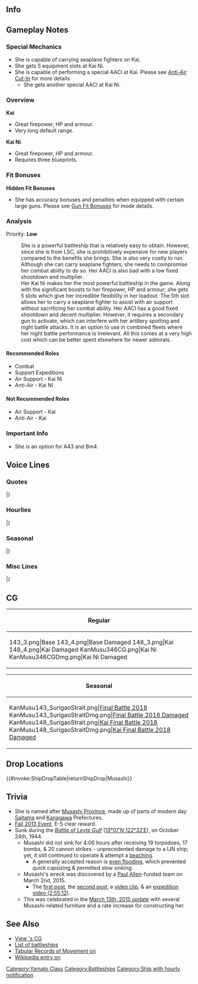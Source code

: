 ==Info==
{{KanmusuInfo|ID=143}}
{{KanmusuInfo|ID=148}}
{{KanmusuInfo|ID=346}}

==Gameplay Notes==
===Special Mechanics===
* She is capable of carrying seaplane fighters on Kai.
* She gets 5 equipment slots at Kai Ni.
* She is capable of performing a special AACI at Kai. Please see [[Anti-Air Cut-In]] for more details.
** She gets another special AACI at Kai Ni.

===Overview===
'''Kai'''
* Great firepower, HP and armour.
* Very long default range.

'''Kai Ni'''
* Great firepower, HP and armour.
* Requires three blueprints.

===Fit Bonuses===
{{:{{BASEPAGENAME}}/Equipment Bonuses}}
'''Hidden Fit Bonuses'''
* She has accuracy bonuses and penalties when equipped with certain large guns. Please see [[Gun Fit Bonuses]] for mode details.

===Analysis===
Priority: '''Low'''
: She is a powerful battleship that is relatively easy to obtain. However, since she is from LSC, she is prohibitively expensive for new players compared to the benefits she brings. She is also very costly to run. Although she can carry seaplane fighters, she needs to compromise her combat ability to do so. Her AACI is also bad with a low fixed shootdown and multiplier.
: Her Kai Ni makes her the most powerful battleship in the game. Along with the significant boosts to her firepower, HP and armour; she gets 5 slots which give her incredible flexibility in her loadout. The 5th slot allows her to carry a seaplane fighter to assist with air support without sacrificing her combat ability. Her AACI has a good fixed shootdown and decent multiplier. However, it requires a secondary gun to activate, which can interfere with her artillery spotting and night battle attacks. It is an option to use in combined fleets where her night battle performance is irrelevant. All this comes at a very high cost which can be better spent elsewhere for newer admirals.

====Recommended Roles====
* Combat
* Support Expeditions
* Air Support - Kai Ni
* Anti-Air - Kai Ni

====Not Recommended Roles====
* Air Support - Kai
* Anti-Air - Kai

===Important Info===
* She is an option for A43 and Bm4.

==Voice Lines==
===Quotes===
{{ShipquoteHeader}}
{{ShipquoteKai
|scenario = Introduction
|origin = フッ、随分待たせたようだな……。大和型戦艦二番艦、武蔵。参る！
|translation = Humph, it seems that I've kept you waiting a while... 2nd ship of the Yamato-class, Musashi. Has arrived!<ref>'I've kept you waiting' is based on Miyamoto Musashi's duel with Sasaki Kojiro, in which Musashi arrived late.</ref>
|audio = Musashi-Introduction.ogg
}}
{{ShipquoteKai
|scenario = Introduction
|kai = yes
|origin = 大和型二番艦、武蔵…推参する！どうだ？この色。この装束も似合うだろう？
|translation = 2nd ship of the Yamato-class, Musashi... reporting in! How's this colour? Do these clothes suit me too?
|audio = MusashiKai-Introduction.ogg
}}
{{ShipquoteKai
|scenario = Introduction
|kai2 = yes
|origin = ふぅ、相棒よ。随分待ったぞ…あぁ、いいだろう。大和型戦艦二番艦、改大和型、武蔵、参る！
|translation = Hmph, I've been waiting, partner... Ah, very well. 2nd of the Yamato-class and a Kai Yamato-class<ref>The planned [https://en.wikipedia.org/wiki/Design_A-150_battleship Kai Yamato-class] (alternatively Design A-150 or the Super ''Yamato''-class) was a planned class of super battleships that would've surpassed even the ''Yamato''-class as the most powerful battleships in history.</ref> battleship, Musashi, has arrived!
|audio = MusashiKaiNi-Intro.mp3
}}
{{ShipquoteKai
|scenario = Library
|origin = 大和型戦艦二番艦、武蔵だ。長崎生まれだ。よろしく頼むぞ。
姉妹艦の大和や信濃と同じく、極秘裏に建造されたのさ。
ああ、この主砲を存分に撃ち合いたかったな。今度は頼めるか…ありがたい！
|translation = I'm the 2nd ship of the Yamato-class battleships, Musashi. I'm from Nagasaki. Please take good care of me.
Like my sisters Yamato and Shinano, I was built in complete secrecy.
Ah, I really want to fire my main cannons till I'm satisfied.<ref>She never really managed to open fire on other ships before being sunk.</ref> Will I be allowed to this time... My thanks!
|audio = Musashi-Library.ogg
}}
{{ShipquoteKai
|scenario = Secretary 1
|origin = よろしくな。
|translation = Best regards.
|audio = Musashi-Secretary_1.ogg
}}
{{ShipquoteKai
|scenario = Secretary 1
|kai = yes
|origin = この武蔵がいる！心配するな。
|translation = I am here! Don't worry.
|audio = MusashiKai-Secretary_1.ogg
}}
{{ShipquoteKai
|scenario = Secretary 2
|origin = どこを見ている？私はここだぞ？
|translation = Where are you looking? I'm over here.
|audio = Musashi-Secretary_2.ogg
}}
{{ShipquoteKai
|scenario = Secretary 2
|kai = yes
|origin = どこを見ている？そこは特に変わってないぞ？
|translation = Where are you looking? There's nothing special happening over there.
|audio = MusashiKai-Secretary_2.ogg
}}
{{ShipquoteKai
|scenario = Secretary 3
|origin = フッ、おいで？遊んで欲しいのかい？
|translation = Humph, did you call? You want to have some fun? 
|audio = Musashi-Secretary_3.ogg
}}
{{ShipquoteKai
|scenario = Secretary 3
|kai = yes
|origin = 提督よ！？…まぁ、そういったことも…嫌いではないが……凱旋の後で、な。
|translation = Admiral!? ...Well, I don't dislike... these sorts of things but... after my triumphant return alright?
|audio = MusashiKai-Secretary_3.ogg
}}
{{ShipquoteKai
|scenario = Secretary Idle
|origin = 提督よ、忙しいなら、ブラウザを閉じるのもまた、提督のあり方だ。なに？次の戦略を考えているだと？それはすまなかった。
|translation = If you're busy, the right way to do things is to close the browser, Admiral. What? You're thinking about the next plan? Sorry about that.
|audio = MusashiKai-Idle.ogg
}}
{{ShipquoteKai
|scenario = Secretary Idle
|kai2 = yes
|origin = 相棒よ、忙しいなら、少し休んで外に出るのはどうだ？それもまた、立派な提督のあり方だ。何？次の戦略を考えてるだと？相棒、それはすまなかった、許せ。
|translation = If you're not too busy, how about going outside for a short break, partner? That's something a model admiral should do too. What? You're laying out future strategies? I had not considered that, partner, forgive me.
|audio = MusashiKaiNi-Idle.mp3
}}
{{ShipquoteKai
|scenario = Secretary (Married)
|origin = 提督よ、貴様も苦労しているのだな。
|translation = Admiral, you look like you're troubled too.
|audio = Musashi-Wedding_Line.ogg
}}
{{ShipquoteKai
|scenario = Secretary (Married)
|kai = yes
|origin = 提督よ、疲れが溜まっているのではないか？適切な休息をとるのも、また正しい提督のあり方だ。なに？私に見惚れていただと？アッハハハ！面白い奴だ、相棒よ…。
|translation = Admiral, aren't you pushing yourself too hard? Getting proper rest is part of being a proper Admiral too. What? You were charmed by me? Ahahaha! You're an interesting one, partner...
|audio = Musashi_Kai_SecWed.ogg
}}
{{ShipquoteKai
|scenario = Secretary (Married)
|kai2 = yes
|origin = 相棒よ、貴様も貴様なりに、苦労をしているだな。うむ、分かるぞ。だが、この私がいる、心配するな。
|translation = I know you have your own troubles, partner. Yeah, I understand. However, you don't have to worry, for I am around.
|audio = MusashiKaiNi-SecMarried.mp3
}}
{{ShipquoteKai
|scenario = Wedding
|origin = 提督よ、貴様を狙うどんな者からも私は守る自信がある。…フッ、疑っているのか？この武蔵、舐められたものだ。…ま、これからも頼むぜ、相棒？
|translation = Admiral, I'm confident I can protect you from anyone who will target you... Humph, do you doubt me? You're underestimating me ...Well, I'll be relying from you from now on, partner.
|audio = Musashi-Wedding.ogg
}}
{{ShipquoteKai
|scenario = Player's Score
|origin = 通信を報告する。心して聞け。
|translation = A report transmission is coming in. Listen carefully.
|audio = Musashi-Looking_At_Scores.ogg
}}
{{ShipquoteKai
|scenario = Player's Score
|kai = yes
|origin = どうだ調子は？まあ、のんびり行こう。
|translation = How are you feeling? Well, just take your time.
|audio = MusashiKai-Looking_At_Scores.ogg
}}
{{ShipquoteKai
|scenario = Player's Score
|kai2 = yes
|origin = どうだ、状況は？は！いいじゃないか。まあ、のんびり行こう。
|translation = How's the situation? Hah! Isn't that fine. Well, let's take it easy.
|audio = MusashiKaiNi-PlayerScore.mp3
}}
{{ShipquoteKai
|scenario = Joining the Fleet
|origin = この戦、武蔵に任せてもらおうか！
|translation = Leave this battle to me!
|audio = Musashi-Joining_A_Fleet.ogg
}}
{{ShipquoteKai
|scenario = Joining the Fleet
|kai = yes
|origin = 戦艦武蔵、いざ…出撃するぞ！
|translation = Battleship Musashi... now sortieing!
|audio = MusashiKai-Joining_A_Fleet.ogg
}}
{{ShipquoteKai
|scenario = Equipment 1
|origin = うーん、悪くないな。
|translation = Yup, not bad.
|audio = Musashi-Equipment_1.ogg
}}
{{ShipquoteKai
|scenario = Equipment 1
|kai = yes
|origin = 対空火力も…まあ、気になるな。
|translation = The anti-air firepower is... Well, I'm thinking about it.<ref>During her repair in April 1944 her anti-air strength was increased substantially to six 15.5 cm guns, twenty-four 12.7 cm guns, one hundred and thirty 25 mm guns, and four 13.2 mm machine guns.</ref>
|audio = MusashiKai-Equipment_1.ogg
}}
{{ShipquoteKai
|scenario = Equipment 2
|origin = そうか。さらに強くなるのだな。
|translation = Right. I'm getting stronger.
|audio = Musashi-Equipment_2.ogg
}}
{{ShipquoteKai
|scenario = Equipment 2
|kai = yes
|origin = そうだなぁ。大和には悪いが…感謝するぞ。
|translation = That's right. I feel bad for Yamato but... You have my thanks.<ref>Musashi had more modernisations than Yamato.</ref>
|audio = MusashiKai-Equipment_2.ogg
}}
{{ShipquoteKai
|scenario = Equipment 2
|kai2 = yes
|origin = これが武蔵の新しい力。行ける、行けるぞ！
|translation = This is my new power. I can do this, I can really do this!
|audio = MusashiKaiNi-Equip2.mp3
}}
{{ShipquoteKai
|scenario = Equipment 3
|origin = えらいぞ！
|translation = This is great!
|audio = Musashi-Equipment_3.ogg
}}
{{ShipquoteKai
|scenario = Equipment 3
|kai2 = yes
|origin = あぁ、偉いぞ。この武蔵が褒めてやろう。
|translation = Ah, that's praiseworthy. My compliments.
|audio = MusashiKaiNi-Equip3.mp3
}}
{{ShipquoteKai
|scenario = Supply
|origin = ありがたい、補給は大事だ！
|translation = Thanks, supplies are important!
|audio = Musashi-Supply.ogg
}}
{{ShipquoteKai
|scenario = Docking (Minor Damage)
|origin = ちょっと、汚れを落とすかな。
|translation = I'm going to clean up a bit.
|audio = Musashi-Docking_Minor.ogg
}}
{{ShipquoteKai
|scenario = Docking (Minor Damage)
|kai = yes
|origin = あぁ…風呂は良いな…
|translation = Ah... baths are great...
|audio = MusashiKai-Docking_Minor.ogg
}}
{{ShipquoteKai
|scenario = Docking (Major Damage)
|origin = さぁ、ひとっぷろ浴びてくるか。
|translation = Well, it's time to go take a bath.
|audio = Musashi-Docking_Major.ogg
}}
{{ShipquoteKai
|scenario = Docking (Major Damage)
|kai = yes
|origin = うっ…この…バイタルパートまでやられては、な…仕方ないさ…。
|translation = Urgh... They got me... in such a vital place too... Can't be helped...
|audio = MusashiKai-Docking_Major.ogg
}}
{{ShipquoteKai
|scenario = Construction
|origin = 新しい娘が来たようだ。いってやれ。
|translation = Looks like a new ship girl has arrived. Let's go meet her.
|audio = Musashi-Construction.ogg
}}
{{ShipquoteKai
|scenario = Construction
|kai = yes
|origin = 新入りかい？賑やかになるな。
|translation = A newcomer? It's going to get busy here.
|audio = MusashiKai-Construction.ogg
}}
{{ShipquoteKai
|scenario = Returning from Sortie
|origin = 作戦完了。艦隊、帰投だ。
|translation = Operation complete. The fleet has returned to port.
|audio = Musashi-Returning_From_Sortie.ogg
}}
{{ShipquoteKai
|scenario = Returning from Sortie
|kai = yes
|origin = 無事、艦隊帰投したぞ。
|translation = The fleet has returned safely to port.
|audio = MusashiKai-Returning_From_Sortie.ogg
}}
{{ShipquoteKai
|scenario = Returning from Sortie
|kai2 = yes
|origin = 港はいいな。うむ、艦隊、戻ったぞ。
|translation = It's good to be back. Yep, the fleet has returned.
|audio = MusashiKaiNi-SortieReturn.mp3
}}
{{ShipquoteKai
|scenario = Starting a Sortie
|origin = 旗艦武蔵、出撃する！
|translation = Flagship Musashi, sortieing!
|audio = Musashi-Starting_A_Sortie.ogg
}}
{{ShipquoteKai
|scenario = Starting a Sortie
|kai = yes
|origin = 第一遊撃部隊、出撃する！
|translation = 1st Mobile Force Musashi, sortieing!<ref>Refering to Admiral Kurita's Centre Force at the [https://en.wikipedia.org/wiki/Battle_of_Leyte_Gulf#Submarine_action_in_Palawan_Passage_.2823_October_1944.29 Battle of Leyte Gulf].</ref>
|audio = MusashiKai-Starting_B_Sortie.ogg
}}
{{ShipquoteKai
|scenario = Starting a Battle
|origin = この武蔵の主砲、伊達ではないぜ！
|translation = My cannons aren't just for show!
|audio = Musashi-Battle_Start.ogg
}}
{{ShipquoteKai
|scenario = Starting a Battle
|kai = yes
|origin = さあ、行くぞ！撃ち方…始めっ！
|translation = Now, let's go! Open... fire!
|audio = MusashiKai-Battle_Start.ogg
}}
{{ShipquoteKai
|scenario = Starting a Battle
|kai2 = yes
|origin = 武蔵見参！この戦、武蔵に任せて貰うか。
|translation = Musashi, in position! Leave this battle to me.
|audio = MusashiKaiNi-BattleStart.mp3
}}
{{ShipquoteKai
|scenario = Attack
|origin = 遠慮はしない、撃てぇ！
|translation = Don't hold back, fire!
|audio = Musashi-Attack.ogg
}}
{{ShipquoteKai
|scenario = Attack
|kai = yes
|origin = 全砲門、開けっ！
|translation = Ready all guns!
|audio = MusashiKai-Attack.ogg
}}
{{ShipquoteKai
|scenario = Attack
|kai2 = yes
|origin = この武蔵の主砲はだてではない！行くぞ！
|translation = My main guns aren't just for show! Let's do this!
|audio = MusashiKaiNi-Attack.mp3
}}
{{ShipquoteKai
|scenario = Air Battle/ Daytime Spotting/ Night Battle Attack 
|origin = この主砲の本当の力、味わうが良い！
|translation = I love feeling the true power of these main guns!
|audio = Musashi-Night_Attack.ogg
}}
{{ShipquoteKai
|scenario = Air Battle/ Daytime Spotting/ Night Battle Attack 
|kai = yes
|origin = そうだ！シブヤン海のようにはいかないぜ！
|translation = That's right! I won't let this be like the Sibuyan Sea!<ref>She was sunk in the Sibuyan Sea.</ref>
|audio = MusashiKai-Night_Attack.ogg
}}
{{ShipquoteKai
|scenario = Air Battle/ Daytime Spotting/ Night Battle Attack
|kai2 = yes 
|origin = よし、もらったぞ。大和よ、見てろ。って！
|translation = Right, I got them now. Watch this, Yamato. Fire!
|audio = MusashiKaiNi-NightAttack.ogg
}}
{{ShipquoteKai
|scenario = Night Battle
|origin = あっはは！面白いなぁ。逃げられるとでも？
|translation = Ahaha! How amusing. Did you really think you could escape?
|audio = Musashi-Night_Battle.ogg
}}
{{ShipquoteKai
|scenario = Night Battle
|kai = yes
|origin = …ふっ、痛快だ！武蔵、突撃するぞ！ついてこい！
|translation = ...Humph, I love this! I'll be pursuing! Follow me!
|audio = MusashiKai-Night_Battle.ogg
}}
{{ShipquoteKai
|scenario = MVP
|origin = 私は大和型。その良二番艦だからな。当然か。しかし、礼は受け取ろう。
|translation = It's because I'm the 2nd ship of the Yamato-class. This is to be expected. But, I accept your praise.
|audio = Musashi-MVP.ogg
}}
{{ShipquoteKai
|scenario = Minor Damage 1
|origin = そんな攻撃、蚊に刺されたような物だ！
|translation = That attack feels just like a mosquito bite!
|audio = Musashi-Minor_Damage_1.ogg
}}
{{ShipquoteKai
|scenario = Minor Damage 2
|origin = くっ、いいぞ、当ててこい！私はここだ！
|translation = Guh~, alright, bring it! I'm right here!
|audio = Musashi-Minor_Damage_2.ogg
}}
{{ShipquoteKai
|scenario = Major Damage
|origin = まだだ…まだこの程度で、この武蔵は…沈まんぞ！
|translation = Not yet... I won't sink... with just this!<ref>It took 19 torpedoes and 17 bombs to sink her.</ref>
|audio = Musashi-Major_Damage.ogg
}}
{{ShipquoteKai
|scenario = Sunk
|origin = 皆の分まで、この武蔵が攻撃を受け止められたのなら…まぁ、私は…満足だ…。
|translation = If I can take the hits for everyone else... Well, I'll be... satisfied...<ref>After she was crippled, she played a rear guard so the rest of the fleet could escape.</ref>
|audio = Musashi-Sunk.ogg
}}
|} <references/>

{{clear}}

===Hourlies===
{{ShipquoteHeader | type = hourly}}
{{ShipquoteKai
|scenario = 00:00 
|origin = この武蔵が深夜0時をお知らせする。
|translation = I'd like you to know that it is now midnight.
|audio = Musashi Kai-00.ogg
}}
{{ShipquoteKai
|scenario = 00:00 
|kai2 = yes
|origin = 相棒よ、そうだな。この武蔵が、午前0時をお知らせしよう。うん？不服か？よし。
|translation = That's right, partner. I'm just reporting that it's midnight. Hmm? Do you have a complaint? Good.
|audio = MusashiKaiNi-0000.mp3
}}
{{ShipquoteKai
|scenario = 01:00 
|origin = 1時か…。こんな時間まで、熱心な物だ。
|translation = 1 o'clock huh... You're still so energetic at this time.
|audio = Musashi Kai-01.ogg
}}
{{ShipquoteKai
|scenario = 02:00 
|origin = 2時だ。その集中力、立派な物だ。
|translation = It's 2 o'clock. Your ability to concentrate is really impressive.
|audio = Musashi Kai-02.ogg
}}
{{ShipquoteKai
|scenario = 02:00 
|kai2 = yes
|origin = 2時だ。うん、その集中力、立派なものだ。ある種、才能だな、うん。
|translation = It's 2 o'clock. Yep, that alertness is praiseworthy. It certainly is a talent, yep.
|audio = MusashiKaiNi-0200.mp3
}}
{{ShipquoteKai
|scenario = 03:00 
|origin = 提督よ、3時だ。この武蔵...うたた寝などは…。
|translation = Admiral, it's 3 o'clock. I'm... dozing off...
|audio = Musashi Kai-03.ogg
}}
{{ShipquoteKai
|scenario = 03:00 
|kai2 = yes
|origin = 相棒よ、3時だ。この武蔵、うたた寝などは…あぁ、少し眠いな。相棒よ、少し一緒に休むか？ん？
|translation = It's 3 o'clock, partner. I'm... dozing off... Ah, I'm just a little sleepy. Shall we go get some rest together, partner? Hmm?
|audio = MusashiKaiNi-0300.mp3
}}
{{ShipquoteKai
|scenario = 04:00 
|origin = 4時か。今日は、提督は寝ずの番なのか？
|translation = 4 o'clock huh. Was it your turn for the night watch today, Admiral?
|audio = Musashi Kai-04.ogg
}}
{{ShipquoteKai
|scenario = 04:00 
|kai2 = yes
|origin = 4時だ。相棒よ、今日は寝ずの番をするつもりか？まあ、休む時は休むよ。それも戦いの一つだぞ。
|translation = It's 4 o'clock. Are you planning to pull an all-nighter tonight, partner? Well, you should rest when it's time to rest. That's part of fighting too.
|audio = MusashiKaiNi-0400.mp3
}}
{{ShipquoteKai
|scenario = 05:00 
|origin = 5時になったなぁ。朝は、嫌いではない。
|translation = It's now 5 o'clock. I don't dislike mornings.
|audio = Musashi Kai-05.ogg
}}
{{ShipquoteKai
|scenario = 05:00 
|kai2 = yes
|origin = 海と空が明るくなり始めだか。5時になったな。朝は、嫌いではない。
|translation = The sea and sky are getting brighter. It's 5 o'clock now. I don't dislike the morning.
|audio = MusashiKaiNi-0500.mp3
}}
{{ShipquoteKai
|scenario = 06:00 
|origin = 6時か。明るくなり始めたか。
|translation = 6 o'clock huh. It's starting to get light.
|audio = Musashi Kai-06.ogg
}}
{{ShipquoteKai
|scenario = 06:00 
|kai2 = yes
|origin = 6時か。まだ寝ている大和たち、寝坊助姫たち、総員起こし、だな。任せておけ、行くぞ、総員起こし！朝だ、全艦総員起床！
|translation = It's 6 o'clock. Yamato and the others are still asleep; time to rouse all those sleepy princesses. Just leave it to me, I'll go wake them up! It's morning! All ships, get up!
|audio = MusashiKaiNi-0600.mp3
}}
{{ShipquoteKai
|scenario = 07:00 
|origin = 7時だ。提督よ、朝も元気だな。
|translation = It's 7 o'clock. Admiral, you're lively in the mornings too huh.
|audio = Musashi Kai-07.ogg
}}
{{ShipquoteKai
|scenario = 07:00 
|kai2 = yes
|origin = 7時だ、相棒よ、朝も元気だな。いい事だ。よし、今日もやるぞ！
|translation = It's 7 o'clock, you're looking lively this morning, partner. That's good. Alright, let's work hard today too!
|audio = MusashiKaiNi-0700.mp3
}}
{{ShipquoteKai
|scenario = 08:00 
|origin = 提督は提督だったな。失礼、現在、時刻は8時だ。
|translation = I guess you are you. Sorry, the time is now 8 o'clock.
|audio = Musashi Kai-08.ogg
}}
{{ShipquoteKai
|scenario = 08:00 
|kai2 = yes
|origin = ちっ、朝飯を食い過ぎだか。まあいい、相棒よ、支度をするんだ。なに？時間？現在時刻は、8時だ。
|translation = Tch, I think I had too much for breakfast. Oh well, I'm preparing now, partner. What? The time? The time is now 8 o'clock.
|audio = MusashiKaiNi-0800.mp3
}}
{{ShipquoteKai
|scenario = 09:00 
|origin = 9時だな。そういえば、大和はこの艦隊にもういるのか？
|translation = It's 9 o'clock. Come to think of it, is Yamato in this fleet too?
|audio = Musashi Kai-09.ogg
}}
{{ShipquoteKai
|scenario = 09:00 
|kai2 = yes
|origin = 9時だな。あぁ、大和、なんだ？あぁ、大丈夫。相棒とは、うまくやってる。心配はいらん。ん？そうか？
|translation = It's 9 o'clock. Ah, what is it, Yamato? Ah, I'm fine. I'm doing well with my partner. Don't worry. Hmm? Really?
|audio = MusashiKaiNi-0900.mp3
}}
{{ShipquoteKai
|scenario = 10:00 
|origin = 10時、大和もいるならそれはすごい。奴は案外、恥ずかしがり屋だからな。なかなか出てこないだろう。
|translation = 10 o'clock. It'd be great if Yamato was here too. Because she's surprisingly shy. She doesn't get out much.<ref>Yamato was rarely sortied.</ref>
|audio = Musashi Kai-10.ogg
}}
{{ShipquoteKai
|scenario = 10:00 
|kai2 = yes
|origin = 10時か。ん？大和か？いや、いい奴だが、少し世話焼きなのがたまに瑕だが。いや、別に嫌ではない。
|translation = 10 o'clock huh. Hmm? Yamato? No, she's a good girl, but her one flaw is she does become a busybody sometimes. Er, not that I mind, really.
|audio = MusashiKaiNi-1000.mp3
}}
{{ShipquoteKai
|scenario = 11:00 
|origin = 11時だ。何か問題か？大丈夫。この武蔵に、全て任せておけ。
|translation = It's 11 o'clock. What's the problem? It'll be fine. Leave it all to me.
|audio = Musashi Kai-11.ogg
}}
{{ShipquoteKai
|scenario = 12:00 
|origin = 昼飯の時間だな。…何だ？皿うどんとかたべたいな。ああ、懐かしいな。
|translation = It's time for lunch... What? I want to eat sara udon. Ah, I miss it...<ref>[https://en.wikipedia.org/wiki/Sara_udon Sara udon] is a dish native to Nagasaki, where Musashi was built.</ref>
|audio = Musashi Kai-12.ogg
}}
{{ShipquoteKai
|scenario = 13:00 
|origin = 午後1時だ。最近は、やたらでかいハンバーガー？とやらも流行っているそうだな。食べてみたいもんだ。
|translation = It's 1pm. Recently I impulsively bought a large hamburger. It seems they were popular. I wanted to try one.
|audio = Musashi Kai-13.ogg
}}
{{ShipquoteKai
|scenario = 14:00 
|origin = 午後2時、午後の仕事を始めるぞ。
|translation = 2pm. It's time to start this afternoon's work.
|audio = Musashi Kai-14.ogg
}}
{{ShipquoteKai
|scenario = 14:00 
|kai2 = yes
|origin = 午後2時。うむ、まだ小腹が… なんだ、時雨、それは？佐世保バーガー、だと？そうか、これが！ほっ、うむ。うまいぞ、いいな、これは。この時代、佐世保、悪くはないな。
|translation = 2pm. Yeah, I'm still hungry... What is that, Shigure? A "Sasebo Burger"<ref>A style of hamburger that emerged in Sasebo during the 1950s, thanks to the presence of a significant US naval base.</ref>? I see, so this is it! ''Om! Nom!'' That's delicious, this is good. Sasebo is pretty good in this era.
|audio = MusashiKaiNi-1400.mp3
}}
{{ShipquoteKai
|scenario = 15:00 
|origin = 3時か。間宮に、カステラとか、作ってもらっても、いいかも…。
|translation = 3 o'clock huh. I wonder if it'll be fine for me to ask Mamiya to make a castella...<ref>A [https://en.wikipedia.org/wiki/Castella castella] is a Japanese sponge cake that is a specialty in Nagasaki.</ref>
|audio = Musashi Kai-15.ogg
}}
{{ShipquoteKai
|scenario = 16:00 
|origin = 午後4時か。よし、まだまだいけるな。
|translation = 4pm huh. Alright, I can still go on.
|audio = Musashi Kai-16.ogg
}}
{{ShipquoteKai
|scenario = 16:00 
|kai2 = yes
|origin = 午後4時。ん、どうした大和？あぁ？貴様は、アイワ…？知らんな。大和の前に、この武蔵が相手になろう。あぁ、演習でいいぞ。さあ、かかって来い！
|translation = 4pm. Hmm, what's wrong Yamato? Ah? You're... Iowa? Haven't heard of you. You'll have to face me before Yamato. Ah, an exercise is fine. Now, bring it!
|audio = MusashiKaiNi-1600.mp3
}}
{{ShipquoteKai
|scenario = 17:00 
|origin = 午後5時だ。夜に目を慣らしておけ。
|translation = It's 5pm. Get your eyes used to the night.
|audio = Musashi Kai-17.ogg
}}
{{ShipquoteKai
|scenario = 18:00 
|origin = 午後6時か…。チッ、そろそろアクセスが増えてくるぞ。覚悟しとけ。
|translation = 6pm huh... Tch, access has been increasing steadily. Prepare yourself. 
|audio = Musashi Kai-18.ogg
}}
{{ShipquoteKai
|scenario = 18:00 
|kai2 = yes
|origin = 午後6時。偶にはこの武蔵が飯を作ってやるか。あぁ、あんまり過剰な期待をするなよ。そうだなぁ、カレーにするか。
|translation = 6pm. I should make dinner once in a while. Ah, but don't expect too much. I know, I'll make curry.
|audio = MusashiKaiNi-1800.mp3
}}
{{ShipquoteKai
|scenario = 19:00 
|origin = 午後7時だ。おう提督よ、夕飯はどうするんだ？一緒するか？
|translation = It's 7pm. What are you doing for dinner, Admiral? Want to eat together?
|audio = Musashi Kai-19.ogg
}}
{{ShipquoteKai
|scenario = 19:00 
|kai2 = yes
|origin = どうだ、出来だぞ。武蔵特製カレーだ。おぉ、清霜。お前も食え！食って立派になれ！時間？あぁ、7時だな。
|translation = I made it. How is it? It's my special curry. Oh, Kiyoshimo<ref>Kiyoshimo and Hamakaze rescued Musashi's survivors.</ref>. You have some too! Eat up and become a fine person. The time? Ah, it's 7 o'clock.
|audio = MusashiKaiNi-1900.mp3
}}
{{ShipquoteKai
|scenario = 20:00 
|origin = 午後8時か。摩耶のやつ、ちゃんとやってるかい？
|translation = 8pm huh. Is Maya doing her duties properly?
|audio = Musashi Kai-20.ogg
}}
{{ShipquoteKai
|scenario = 20:00 
|kai2 = yes
|origin = 午後8時か。摩耶のヤツ、ちゃんとやってるか？そうか、鳥海がいるな。安心だ、うむ。
|translation = 8pm. Is Maya doing her job properly? I see, Choukai is with her. That's a relief, yep.<ref>Maya and Choukai were with Musashi during the Battle of Leyte Gulf but sank early on.</ref>
|audio = MusashiKaiNi-2000.mp3
}}
{{ShipquoteKai
|scenario = 21:00 
|origin = 午後9時。何だ？島風よ。私は無事だぞ？
|translation = 9pm. What is it, Shimakaze? I'm alright.<ref>Shimakaze rescued Maya's survivors from the sinking Musashi.</ref>
|audio = Musashi Kai-21.ogg
}}
{{ShipquoteKai
|scenario = 21:00 
|kai2 = yes
|origin = 午後9時。ん？何だ？島風よ。私は無事だぞ。そうだ、おまえはいつで元気でいろ。はは、そうだ！
|translation = 9pm. Hmm? What is it, Shimakaze? I'm alright. Yes, you're always looking lively. Haha, that's right!
|audio = MusashiKaiNi-2100.mp3
}}
{{ShipquoteKai
|scenario = 22:00 
|origin = 午後10時、後かたづけも、作戦の内だ！
|translation = 10pm. Cleaning up is also part of the operation!
|audio = Musashi Kai-22.ogg
}}
{{ShipquoteKai
|scenario = 22:00 
|kai2 = yes
|origin = 午後10時。辛い仕事も任務の内だ。どうした？浜風、清霜。うむ、私は健在だ。そう…だな、そうだ。
|translation = 10pm. Hard jobs are also part of the mission. What's wrong, Hamakaze<ref>Hamakaze also helped rescue Musashi's survivors.</ref>, Kiyoshimo? Yep, I'm still in good health. I... see, that's right.
|audio = MusashiKaiNi-2200.mp3
}}
{{ShipquoteKai
|scenario = 23:00 
|origin = 午後11時か、･･･夜戦も程々にな。
|translation = 11pm huh... Let's take the night battle slow.
|audio = Musashi Kai-23.ogg
}}
{{ShipquoteKai
|scenario = 23:00 
|kai2 = yes
|origin = もう午後11時か。ふぅ、相棒よ、夜戦も程々にな。なんだ？仕方のない奴。うふぅ、仕方ないな。
|translation = It's already 11pm. Hmph, take the night battle nice and easy, partner. What's that? You're so eager. Heheh, just so eager.
|audio = MusashiKaiNi-2300.mp3
}}
|} <references/>

{{clear}}

===Seasonal===
{{SeasonalHeaderOld}}
{{SeasonalQuote
|scenario = [[Seasonal/New_Year_2015|New Year 2015]]
|origin = 新年か！めでだい！提督よ、謹賀新年だな！今年もしかり頼むぞ！ははははは！
|translation = It’s the New Year! Let’s celebrate! Happy New Year, Admiral! I’m really counting on you this year too! Hahahahaha!
|audio = Musashi_New_Years_Day_2016.ogg
|notes = 
}}
{{SeasonalQuote
|scenario = [[Seasonal/Christmas_2015|Christmas 2015]]
|origin = はむ…ん…うむ。うまい。うまいぞ、クリスマス！悪くないな！提督ももっと食え！
|translation = *nom*… Mmm… *nom*. Delicious.  Christmas is delicious! Not bad! You eat up too, Admiral!
|audio = Musashi_Christmas_2015_sec1.ogg
|notes =
}}
{{SeasonalQuote
|scenario = [[Seasonal/End_of_Year_2015|End of Year 2015]]
|origin = 早いものだ。もう師走か。そうだな。大掃除に取り掛かるか。そして一杯やろう！
|translation = Time flies. It’s already December. I know. I should start spring cleaning. Then let’s have a drink!
|audio = Musashi_Year_End_2015_Sec1.ogg
|notes = 
}}
{{SeasonalQuote
|scenario = [[Seasonal/Setsubun_2016|Setsubun 2016]]
|origin = おぉ、節分か！よし、この武蔵が、鬼役をやってやろう。さぁ、ドンドン撃ってこい！
|translation = Ooh, it’s Setsubun! Alright the, I’ll be the Oni. Come on, just bring it!
|audio = Musashi_Setsubun_2016_Sec1.ogg
|notes = 
}}
{{SeasonalQuote
|scenario = [[Seasonal/Valentine%27s_Day_2016|Valentine’s Day 2016]]
|origin = 提督よ、チョコレート用意した。その疲れたら食べてくれ。遠慮は要らん。
|translation = I got these chocolates for you, Admiral. Eat some when you feel tired. Don’t hold back.
|audio = Musashi_Valentine_Sec1.ogg
|notes = 
}}
{{SeasonalQuote
|scenario = [[Seasonal/White_Day_2016|White Day 2016]]
|origin = なに？これを、私に？提督よ、ありがとう。見慣れぬ戦闘糧食だが、いただこう。
|translation = What? Is this for me? Thank you, Admiral. I haven’t seen this kind of combat ration before but I accept.
|audio = Musashi_White_Day_2016.ogg
|notes = 
}}
{{SeasonalQuote
|scenario = [[Seasonal/Coming_of_Spring_2016|Spring 2016]]
|origin = 春…桜か…何、大和？きれいなものだな。あは、私らしくもないか。あはは。
|translation = Spring… The sakura are… What is it, Yamato? They’re beautiful. Aha, it’s not like me huh. Ahaha.
|audio = Musashi_Spring_2016_Sec1.mp3
|notes = 
}}
{{SeasonalQuote
|scenario = [[Seasonal/Third_Anniversary|3rd Anniversary]]
|origin = 提督よ、我ら、三周年を迎えたぞ。うふふ、良いものだなぁ。信頼が出来る仲間という者は、次の一年も頼むぜ、相棒。
|translation = Our 3rd Anniversary is here, Admiral. Ufufu, this is great. I’m counting on you next year as a comrade I can trust, partner.
|audio = Musashi_3rd_Anniversary_Sec1.mp3
|notes = 
}}
{{SeasonalQuote
|scenario = [[Seasonal/Rainy_Season_2016|Rainy Season 2016]]
|origin = 雨も…悪くはない。梅雨の季節なら尚更だ。こんな日は熱燗も、いいな。なぁ？
|translation = The rain… is not bad. That goes for the rainy season too. Hot sake would be nice on days like this. Right?
|audio = Musashi_Rainy_Season_2016_Sec1.mp3
|notes = 
}}
{{SeasonalQuote
|scenario = [[Seasonal/Early_Summer_2016|Early Summer 2016]]
|origin = ん？夏の海か？いいぞ、いくらでも出撃に付き合うぞ。はぁ？何？水着で？なぜだ？
|translation = Hmm? The summer sea? It’s fine, I’m ready to sortie anytime. Huh? What? In a swimsuit? Why?
|audio = Musashi_Early_Summer_Sec1_2016.ogg
|notes = 
}}
{{SeasonalQuote
|scenario = [[Seasonal/Saury_2016|Saury Festival 2016]]
|origin = 秋刀魚漁支援だと？この武蔵が、か？はは、よかろう！存分にこの力を貸すぞ！
|translation = Support for saury fishing? Me? Haha, as you wish! I’ll lend you as much power as you need!
|audio = Musashi_Sec1_Saury_2016.mp3
|notes = 
}}
{{SeasonalQuote
|scenario = [[Seasonal/Autumn_2016|Autumn 2016]]
|origin = 提督よ、寒くなってきたな。もっと近くに来てもいいんだぞ？ん？あははぁ、冗談だ。
|translation = It’s getting colder, Admiral. You can come closer you know? Hmmm? Ahahaha, I was joking.
|audio = Musashi_Late_Autumn_2016_Sec1.mp3
|notes = 
}}
{{SeasonalQuote
|scenario = [[Seasonal/Fourth_Anniversary|4th Anniversary]]
|origin = 提督よ、我ら、四周年を迎えたぞ。ふふふふぅ、いいものだなぁ。信頼が出来る仲間という者は…次の一年も頼むぜ、相棒。
|translation = Our 4th Anniversary is here, Admiral. Fufufufu, this is great. Comrades I can trust are… I’m counting on you next year too, Partner.
|audio = Musashi_4th_Anniversary_Sec1_2017.mp3
|notes = 
}}
{{SeasonalQuote
|scenario = [[Seasonal/Coming_of_Spring_2018|Coming of Spring 2018]]
|origin = なんだ、なんだこの騒ぎは。何？鎮守府瑞雲祭りだと？日向、伊勢、一体どうなっている？はぁ？
|translation = What’s all this racket. What? A Naval Base Zuiun Festival? Hyuuga, Ise; what’s going on? Huh?
|audio = Musashi_Spring_2018_Sec1.mp3
|notes = Zuiun Festival line
}}
{{SeasonalQuote
|scenario = [[Seasonal/Fifth_Anniversary|5th Anniversary]]
|origin = 提督よ、我ら、ついに五周年だ。ふん、いいものだな、信頼できる仲間というものは…これからも、頼むぞ、相棒。
|translation = It’s finally our 5th Anniversary, Admiral. Humph, it’s great to have trustworthy comrades… I’ll continue to count on you, partner.
|audio = Musashi_5th_Anniversary_Sec1.mp3
|notes = 
}}
{{SeasonalQuote
|scenario = [[Seasonal/Sixth_Anniversary|6th Anniversary]]
|origin = 提督よ、我ら六周年を迎えたよだ。うふぅ、なんだろうな、この感覚は。信頼できる仲間か？ありがたいものだ。これからも頼むぞ、相棒。
|translation = Admiral, our 6th Anniversary is here. Ufu, I wonder what this feeling is. Could it be because of comrades I can trust? That's something to be thankful for. I'll keep counting on you, partner.
|audio = Musashi_6th_Anniversary_Sec3.mp3
|notes = Secretary 3
}}
{{SeasonalQuote
|scenario = [[Seasonal/Seventh_Anniversary|7th Anniversary 2020]]
|origin = 提督よ、我ら、ついに七周年を迎えたか。ふん、驚きだな。だが、わるくはない。信頼できる、仲間か…あぁ、いいものだな。これからも頼むぞ、相棒。
|translation = Admiral, our 7th Anniversary is finally here. Humph, I'm amazed. But, not bad. Someone you can trust? ...Ah, that's something important. I'll be counting on you, partner.
|audio = Musashi_7th_Anniversary_Secretary_2.mp3
|notes = Secretary 2
}}
{{SeasonalQuote
|scenario = [[Seasonal/Eighth_Anniversary|8th Anniversary]]
|origin = 提督、そして大和よ、我らついに八周年を迎えたようだ。ふぅ、いいものだ、この感覚。信頼できる、仲間か。あぁ、そうだ。これからも、頼むぞ、相棒！
|translation =	Admiral, and Yamato, we're finally celebrating our 8th Anniversary. Humph, it's great. It feels nice having comrades I can trust. Ah, yeah. I'll keep counting on you, partner!
|audio = Musashi_8th Anniversary_Secretary_1.mp3
|notes = 
}}
|}<references/>

{{clear}}

===Misc Lines===
{{SeasonalHeaderOld}}
{{SeasonalQuote
|scenario = [[Seasonal/Final_Battle|Eve of the Final Battle 2018]]
|origin = そろそろか。よし、いうことするか。なぁ、相棒?
|translation = It’s almost time. Alright, time to do what we said. Right, Partner?
|audio = Musashi_Kantai_Kessen_2018_Sec1.mp3
|notes = Secretary 1
}}
{{SeasonalQuote
|scenario = [[Seasonal/Final_Battle|Eve of the Final Battle 2018]]
|origin = 何だ、清霜よ？そんな顔するな。あははぁ、ばかなやつだ。だが、ありがとうな。
|translation = What is it, Kiyoshimo? Don’t make that face. Ahaha, don’t be silly. But, thank you.
|audio = Musashi_Kantai_Kessen_2018_Sec3.mp3
|notes = Secretary 3
}}
{{SeasonalQuote
|scenario = [[Seasonal/Final_Battle|Final Battle 2018]]
|origin = よし、いよいよ、我が第一遊撃部隊の突入だな。この武蔵に任せておけ。必ずや、レイテに突入するぞ！相棒よ、準備はいいな？よし、いい面構えだ。
|translation = Right, it’s finally time for the 1st Striking Force to charge in. Leave everything to me. We’ll definitely break through Leyte! Are you ready, Partner? Good, that’s a good expression.
|audio = Musashi_Kantai_Kessen_2018_Sec1b.mp3
|notes = Secretary 1
}}
{{SeasonalQuote
|scenario = [[Seasonal/Final_Battle|Final Battle 2018]]
|origin = 来るなあ、空襲が。基地航空隊が上空援護してくれるとありがたいが...戦闘機部隊は健在か？
|translation = An air raid is coming. I’m grateful that we’ll have cover from land-based aircraft but… will the fighter squadrons be alright?
|audio = Musashi_Kantai_Kessen_2018_Sec2.mp3
|notes = Secretary 2
}}
{{SeasonalQuote
|scenario = [[Seasonal/Final_Battle|Final Battle 2018]]
|origin = うむ、この装備塗装でゆく。何だ、相棒、その顔は？大丈夫だ。今度は…帰って来る！
|translation = Yup, I’ll go with this paint on my equipment. What’s with that look, Partner? I’ll be fine. This time… I’ll come back!
|audio = Musashi_Kantai_Kessen_2018_Sec3b.mp3
|notes = Secretary 3
}}
{{SeasonalQuote
|scenario = [[Seasonal/Final_Battle|Final Battle 2018]]
|origin = 第一遊撃部隊、第一部隊、戦艦武蔵、抜錨準備完了。行こうか、相棒？
|translation = 1st Striking Force, 1st Section, battleship Musashi;  preparations for sail complete. Shall we get going, Partner?
|audio = Musashi_Kantai_Kessen_2018_JoinFleet.mp3
|notes = Joining the Fleet
}}
{{SeasonalQuote
|scenario = [[Seasonal/Final_Battle|Final Battle 2018]]
|origin = 今は遠慮はなしだ。そうだろう、相棒よ？
|translation = I’m not holding back this time. Isn’t that right, Partner?
|audio = Musashi_Kantai_Kessen_2018_Atk.mp3
|notes = Attack
}}
{{SeasonalQuote
|scenario = [[Seasonal/Final_Battle|Final Battle 2018]]
|origin = はははぁ！痛快だ！主砲、一斉射だ。薙ぎ払えぇ！
|translation = Hahaha! What a thrill! Main guns, full broadside. Mow them down!
|audio = Musashi_Kantai_Kessen_2018_NightAtk.mp3
|notes = Night Battle Attack
}}
{{SeasonalQuote
|scenario = [[Seasonal/Final_Battle|Final Battle 2018]]
|origin = そうゆう事だ、この武蔵について来い。追撃開始だ！
|translation = That’s right, follow me. Begin the pursuit!
|audio = Musashi_Kantai_Kessen_2018_NightBattle.mp3
|notes = Night Battle
}}
{{SeasonalQuote
|scenario = [[Winter_2018_Event|Final Battle 2018]]
|origin = 相棒よ、終わったぞ。我が連合艦隊、第一遊撃部隊、そう、栗田艦隊は、敵艦隊を撃滅したぞ！うおおおぉ！
|translation = It’s over, Partner. Our Combined Fleet, the 1st Striking Force, yes, the Kurita Fleet, has annihilated the enemy fleet! Yeeeeeaaaaaaah!
|audio = Musashi_ShoGo_2018_End1.mp3
|notes = Plays upon completion of Winter 2018 E7. See [[Winter_2018_Event|event page]] for proper order.
}}
{{SeasonalQuote
|scenario = [[Winter_2018_Event|Final Battle 2018]]
|origin = そうだな、今はゆっくり眠りたい。相棒よ、少しそばにいてくれ。…はぁー、これでゆっくり眠れそうだ。ありが…とう…
|translation = Right, now I can finally get some rest. Stay by me for a bit, partner. …*sigh* Now I can rest. Thank... you...
|audio = Musashi_ShoGo_2018_End2.mp3
|notes = Plays upon completion of Winter 2018 E7. See [[Winter_2018_Event|event page]] for proper order.
}}
{{SeasonalQuote
|scenario = [[KanColle_Sasebo_Naval_Base_Tour|Sasebo Base Tour 2018]]
|origin = ほぉ、佐世保か。私は佐世保鎮守府の近く、長崎の造船場で建造されたのだ。懐かしいな。春日丸にも世話になった。ほぉ、やつも出征したな。あははは。
|translation = Oooh, it’s Sasebo. I was built near Sasebo Naval Base at the Nagasaki Shipyards. How nostalgic. Kasuga Maru took care of me. Oh, she was sent to the front too. Ahahaha.
|audio = Musashi_Sasebo_Homecoming_2018_Sec1.mp3
|notes = 
}}
|}<references/>

{{clear}}

==CG==
{| class="mw-collapsible mw-collapsed wikitable" style="width: 100%;"
!Regular
|-
|<gallery>
143_3.png|Base
143_4.png|Base Damaged
148_3.png|Kai
148_4.png|Kai Damaged
KanMusu346CG.png|Kai Ni
KanMusu346CGDmg.png|Kai Ni Damaged 
</gallery>
|}

{| class="mw-collapsible mw-collapsed wikitable" style="width: 100%;"
!Seasonal
|-
|<gallery>
KanMusu143_SurigaoStrait.png|[[Seasonal/Final_Battle|Final Battle 2018]]
KanMusu143_SurigaoStraitDmg.png|[[Seasonal/Final_Battle|Final Battle 2018 Damaged]]
KanMusu148_SurigaoStrait.png|[[Seasonal/Final_Battle|Kai Final Battle 2018]]
KanMusu148_SurigaoStraitDmg.png|[[Seasonal/Final_Battle|Kai Final Battle 2018 Damaged]]
</gallery>
|}

== Drop Locations ==
{{#invoke:ShipDropTable|returnShipDrop|Musashi}}


==Trivia==
*She is named after [https://en.wikipedia.org/wiki/Musashi_Province Musashi Province], made up of parts of modern day [https://en.wikipedia.org/wiki/Saitama_Prefecture Saitama] and [https://en.wikipedia.org/wiki/Kanagawa_Prefecture Kanagawa] Prefectures.
* [[Fall 2013 Event]], E-5 clear reward.
* Sunk during the [[wikipedia:Battle_of_Leyte_Gulf|''Battle of Leyte Gulf'']] ([https://tools.wmflabs.org/geohack/geohack.php?pagename=Japanese_battleship_Musashi&params=13_07_N_122_32_E_ 13°07′N 122°32′E﻿]), on October 24th, 1944.
** Musashi did not sink for 4:06 hours after receiving 19 torpedoes, 17 bombs, & 20 cannon strikes - unprecedented damage to a IJN ship; yet, it still continued to operate & attempt a [[wikipedia:Beaching_(nautical)|beaching]].
*** A generally accepted reason is [https://danbooru.donmai.us/posts/1674149 even flooding], which prevented quick capsizing & permitted slow sinking.
** Musashi's wreck was discovered by a [http://paulallen.com Paul Allen]-funded team on March 2nd, 2015.
*** The [https://twitter.com/PaulGAllen/status/572431062522982400 first post], the [https://twitter.com/PaulGAllen/status/572445094298578944 second post], a [https://www.youtube.com/watch?v=hFG7Oi7roes video clip], & an [https://www.youtube.com/watch?v=qNMmqagTt90 expedition video (2:55:12)].
** This was celebrated in the [[Game_Updates/2015/March_13th|March 13th, 2015 update]] with several Musashi-related furniture and a rate increase for constructing her.

==See Also==
* [[{{PAGENAMEE}}/Gallery|View {{PAGENAMEE}}'s CG]]
* [[List of battleships by upgraded maximum stats|List of battleships]]
* [http://www.combinedfleet.com/musashi.htm Tabular Records of Movement on {{PAGENAMEE}}]
* [[wikipedia:Japanese_battleship_Musashi|Wikipedia entry on {{PAGENAMEE}}]]

{{shiplist}}

[[Category:Yamato Class]]
[[Category:Battleships]]
[[Category:Ship with hourly notification]]